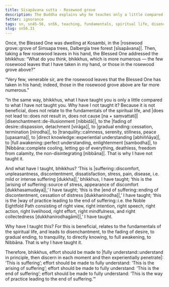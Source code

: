 ```yaml
---
title: Sīsapāvana sutta - Rosewood grove
description: The Buddha explains why he teaches only a little compared to what he has not taught with the simile of the rosewood leaves.
fetter: ignorance
tags: sn, sn45-56, sn56, teaching, fundamentals, spiritual life, disenchantment, fading of desire, ending, tranquility, directly knowing, full awakening, four noble truths, Nibbāna, simile
slug: sn56.31
---
```


Once, the Blessed One was dwelling at Kosambi, in the |rosewood grove::grove of Simsapa trees, Dalbergia tree forest [sīsapāvana]|. Then, taking a few rosewood leaves in his hand, the Blessed One addressed the bhikkhus: “What do you think, bhikkhus, which is more numerous — the few rosewood leaves that I have taken in my hand, or those in the rosewood grove above?”

“Very few, venerable sir, are the rosewood leaves that the Blessed One has taken in his hand; indeed, those in the rosewood grove above are far more numerous.”

“In the same way, bhikkhus, what I have taught you is only a little compared to what I have not taught you. Why have I not taught it? Because it is not beneficial, does not relate to the fundamentals of the spiritual life, and |does not lead to::does not result in, does not cause [na + saṃvattati]| |disenchantment::de-illusionment [nibbidā]|, to the |fading of desire::dispassion, detachment [virāga]|, to |gradual ending::cessation, termination [nirodha]|, to |tranquility::calmness, serenity, stillness, peace [upasama]|, to |direct knowledge::experiential understanding [abhiññāya]|, to |full awakening::perfect understanding, enlightenment [sambodha]|, to |Nibbāna::complete cooling, letting go of everything, deathless, freedom from calamity, the non-disintegrating [nibbāna]|. That is why I have not taught it.

And what have I taught, bhikkhus? ‘This is |suffering::discomfort, unpleasantness, discontentment, dissatisfaction, stress, pain, disease, i.e. mild or intense suffering [dukkha]|,’ bhikkhus, I have taught; ‘this is the |arising of suffering::source of stress, appearance of discomfort [dukkhasamudaya]|,’ I have taught; ‘this is the |end of suffering::ending of discontentment, cessation of distress [dukkhanirodha]|,’ I have taught; ‘this is the |way of practice leading to the end of suffering::i.e. the Noble Eightfold Path consisting of right view, right intention, right speech, right action, right livelihood, right effort, right mindfulness, and right collectedness [dukkhanirodhagāmī]|,’ I have taught.

Why have I taught this? For this is beneficial, relates to the fundamentals of the spiritual life, and leads to disenchantment, to the fading of desire, to gradual ending, to tranquility, to directly knowing, to full awakening, to Nibbāna. That is why I have taught it.

Therefore, bhikkhus, effort should be made to |fully understand::understand in principle, then discern in each moment and then experientially penetrate|: ‘This is suffering’;
effort should be made to fully understand: ‘This is the arising of suffering’;
effort should be made to fully understand: ‘This is the end of suffering’;
effort should be made to fully understand: ‘This is the way of practice leading to the end of suffering.’"